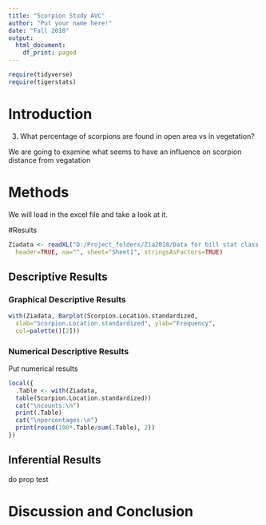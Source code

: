 ---
title: "Scorpion Study AVC"
author: "Put your name here!"
date: "Fall 2018"
output:
  html_document:
    df_print: paged
---

```{r include=FALSE,echo=FALSE}
require(tidyverse)
require(tigerstats)

```

# Introduction

<!--In this section you explain what you are trying to show.  Where did the data come from?  What is the research or other question you are trying to answer?!-->
3.	What percentage of scorpions are found in open area vs in vegetation?          
   
   
  We are going to examine what seems to have an influence on scorpion distance from vegatation 
     
# Methods

<!--Decide on your methods:  use "variable analysis" or other appropriate descriptors.  Make sure to choose at least one graphical method and at least one numerical method.!-->
     
We will load in the excel file and take a look at it.  
  
#Results

<!--Divide this section into two sub-sections:  One for your descriptive  results and one for your inferential results.!-->

```{r}
Ziadata <- readXL("D:/Project_folders/Zia2018/Data for bill stat class.xlsx", rownames=FALSE, 
  header=TRUE, na="", sheet="Sheet1", stringsAsFactors=TRUE)
```
    


## Descriptive Results
   

### Graphical Descriptive Results

<!--Graphical results here.  Make sure to show your code.  Provide appropriate labels for axes, giving units if possible, and provide a good title for the graph, too.  Use the graphical results to describe the patterns if any that exist in the data as focused toward the research question!-->
       
   
   
```{r}
with(Ziadata, Barplot(Scorpion.Location.standardized, 
  xlab="Scorpion.Location.standardized", ylab="Frequency", 
  col=palette()[2]))
``` 
   
   
   
     
   
### Numerical Descriptive Results

<!--Numerical results go here. Use the numerical results to describe the patterns if any that exist in the data as focused toward the research question!-->
  Put numerical results

```{r}
local({
  .Table <- with(Ziadata, 
  table(Scorpion.Location.standardized))
  cat("\ncounts:\n")
  print(.Table)
  cat("\npercentages:\n")
  print(round(100*.Table/sum(.Table), 2))
})
```
## Inferential Results

<!--State hypothesis clearly.  Make sure your discussion of the inferential test covers all the aspects that the test output produces, such as test statistic, p-value etc.  Make a decision about the null hypothesis, explain the assumptions on which the selected test/procedure was based, and why the chosen procedure satisfys the assumptions and is appropriate to answer the research question!-->
  do prop test


# Discussion and Conclusion

<!--Discussion and conclusion here.  If you found a relationship be sure to consider whether the relationship occurs because one of the variavbles causes the other, or whether they perhasps are related for some other reason.  Watch the chapter 6 videos from the GeorgeTown videos collection.!-->














